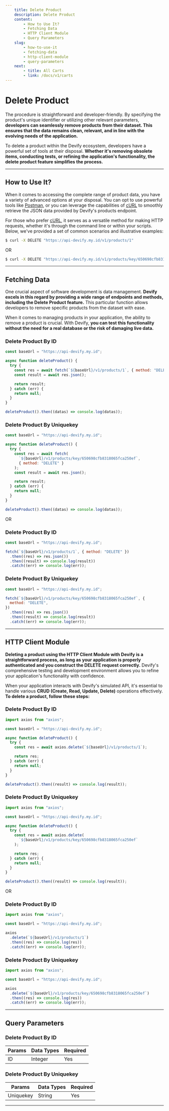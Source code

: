```yaml
---
    title: Delete Product
    description: Delete Product
    content:
        - How to Use It?
        - Fetching Data
        - HTTP Client Module
        - Query Parameters
    slug:
        - how-to-use-it
        - fetching-data
        - http-client-module
        - query-parameters
    next:
        - title: All Carts
        - link: /docs/v1/carts
---
```


# Delete Product

The procedure is straightforward and developer-friendly. By specifying the product's unique identifier or utilizing other relevant parameters, **developers can seamlessly remove products from their dataset. This ensures that the data remains clean, relevant, and in line with the evolving needs of the application.**

To delete a product within the Devify ecosystem, developers have a powerful set of tools at their disposal. **Whether it's removing obsolete items, conducting tests, or refining the application's functionality, the delete product feature simplifies the process.**

---

## How to Use It?

When it comes to accessing the complete range of product data, you have a variety of advanced options at your disposal. You can opt to use powerful tools like [Postman](https://postman.com), or you can leverage the capabilities of [cURL](https://curl.se) to smoothly retrieve the JSON data provided by Devify's products endpoint.

For those who prefer [cURL](https://curl.se), it serves as a versatile method for making HTTP requests, whether it's through the command line or within your scripts. Below, we've provided a set of common scenarios and illustrative examples:

```bash
$ curl -X DELETE "https://api-devify.my.id/v1/products/1"
```

OR

```bash
$ curl -X DELETE "https://api-devify.my.id/v1/products/key/650698cfb8318065fca250ef"
```

---

## Fetching Data

One crucial aspect of software development is data management. **Devify excels in this regard by providing a wide range of endpoints and methods, including the Delete Product feature.** This particular function allows developers to remove specific products from the dataset with ease.

When it comes to managing products in your application, the ability to remove a product is crucial. With Devify, **you can test this functionality without the need for a real database or the risk of damaging live data.**

### Delete Product By ID

```js
const baseUrl = "https://api-devify.my.id";

async function deleteProduct() {
  try {
    const res = await fetch(`${baseUrl}/v1/products/1`, { method: "DELETE" });
    const result = await res.json();

    return result;
  } catch (err) {
    return null;
  }
}

deleteProduct().then((datas) => console.log(datas));
```

### Delete Product By Uniquekey

```js
const baseUrl = "https://api-devify.my.id";

async function deleteProduct() {
  try {
    const res = await fetch(
      `${baseUrl}/v1/products/key/650698cfb8318065fca250ef`,
      { method: "DELETE" }
    );
    const result = await res.json();

    return result;
  } catch (err) {
    return null;
  }
}

deleteProduct().then((datas) => console.log(datas));
```

OR

### Delete Product By ID

```js
const baseUrl = "https://api-devify.my.id";

fetch(`${baseUrl}/v1/products/1`, { method: "DELETE" })
  .then((res) => res.json())
  .then((result) => console.log(result))
  .catch((err) => console.log(err));
```

### Delete Product By Uniquekey

```js
const baseUrl = "https://api-devify.my.id";

fetch(`${baseUrl}/v1/products/key/650698cfb8318065fca250ef`, {
  method: "DELETE",
})
  .then((res) => res.json())
  .then((result) => console.log(result))
  .catch((err) => console.log(err));
```

---

## HTTP Client Module

**Deleting a product using the HTTP Client Module with Devify is a straightforward process, as long as your application is properly authenticated and you construct the DELETE request correctly.** Devify's comprehensive testing and development environment allows you to refine your application's functionality with confidence.

When your application interacts with Devify's simulated API, it's essential to handle various **CRUD (Create, Read, Update, Delete)** operations effectively. **To delete a product, follow these steps:**

### Delete Product By ID

```js
import axios from "axios";

const baseUrl = "https://api-devify.my.id";

async function deleteProduct() {
  try {
    const res = await axios.delete(`${baseUrl}/v1/products/1`);

    return res;
  } catch (err) {
    return null;
  }
}

deleteProduct().then((result) => console.log(result));
```

### Delete Product By Uniquekey

```js
import axios from "axios";

const baseUrl = "https://api-devify.my.id";

async function deleteProduct() {
  try {
    const res = await axios.delete(
      `${baseUrl}/v1/products/key/650698cfb8318065fca250ef`
    );

    return res;
  } catch (err) {
    return null;
  }
}

deleteProduct().then((result) => console.log(result));
```

OR

### Delete Product By ID

```js
import axios from "axios";

const baseUrl = "https://api-devify.my.id";

axios
  .delete(`${baseUrl}/v1/products/1`)
  .then((res) => console.log(res))
  .catch((err) => console.log(err));
```

### Delete Product By Uniquekey

```js
import axios from "axios";

const baseUrl = "https://api-devify.my.id";

axios
  .delete(`${baseUrl}/v1/products/key/650698cfb8318065fca250ef`)
  .then((res) => console.log(res))
  .catch((err) => console.log(err));
```

---

## Query Parameters

### Delete Product By ID

| Params | Data Types | Required |
| ------ | ---------- | -------- |
| ID     | Integer    | Yes      |

### Delete Product By Uniquekey

| Params    | Data Types | Required |
| --------- | ---------- | -------- |
| Uniquekey | String     | Yes      |

---
